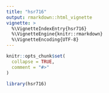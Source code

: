 ```yaml
---
title: "hsr716"
output: rmarkdown::html_vignette
vignette: >
  %\VignetteIndexEntry{hsr716}
  %\VignetteEngine{knitr::rmarkdown}
  %\VignetteEncoding{UTF-8}
---
```


```r
knitr::opts_chunk$set(
  collapse = TRUE,
  comment = "#>"
)
```

```r
library(hsr716)
```
